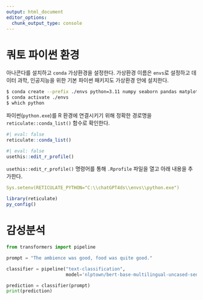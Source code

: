 ```yaml
---
output: html_document
editor_options: 
  chunk_output_type: console
---
```


# 쿼토 파이썬 환경

아나콘다를 설치하고 `conda` 가상환경을 설정한다.
가상환경 이름은 `envs`로 설정하고 데이터 과학, 인공지능을 위한 기본 파이썬 패키지도 가상환경 안에 설치한다.    

```bash
$ conda create --prefix ./envs python=3.11 numpy seaborn pandas matplotlib scikit-learn transformers
$ conda activate ./envs
$ which python
```

파이썬(`python.exe`)를 R 환경에 연결시키기 위해 정확한 경로명을 `reticulate::conda_list()` 함수로 확인한다.

```r
#| eval: false
reticulate::conda_list()
```


```r
#| eval: false
usethis::edit_r_profile()
```

`usethis::edit_r_profile()` 명령어를 통해 `.Rprofile` 파일을 열고 아래 내용을 추가한다.

```yaml
Sys.setenv(RETICULATE_PYTHON="C:\\chatGPT4ds\\envs\\python.exe")
```

```r
library(reticulate)
py_config()
```



# 감성분석

```python
from transformers import pipeline

prompt = "The ambience was good, food was quite good."

classifier = pipeline("text-classification", 
                      model='nlptown/bert-base-multilingual-uncased-sentiment')

prediction = classifier(prompt)
print(prediction)
```

